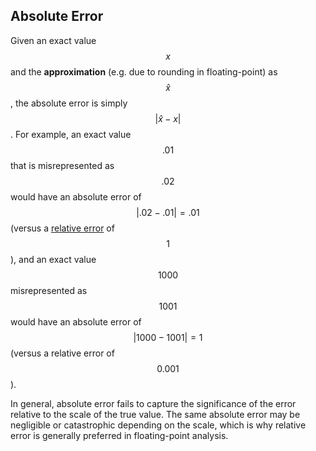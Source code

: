 ## Absolute Error

Given an exact value $$x$$ and the **approximation** (e.g. due to rounding in floating-point) as $$\hat{x}$$, the absolute error is simply $$|\hat{x} - x|$$. For example, an exact value $$.01$$ that is misrepresented as $$.02$$ would have an absolute error of $$|.02 - .01| = .01$$ (versus a [relative error](/concept/relative-error) of $$1$$), and an exact value $$1000$$ misrepresented as $$1001$$ would have an absolute error of $$|1000 - 1001| = 1$$ (versus a relative error of $$0.001$$). 

In general, absolute error fails to capture the significance of the error relative to the scale of the true value. The same absolute error may be negligible or catastrophic depending on the scale, which is why relative error is generally preferred in floating-point analysis.
